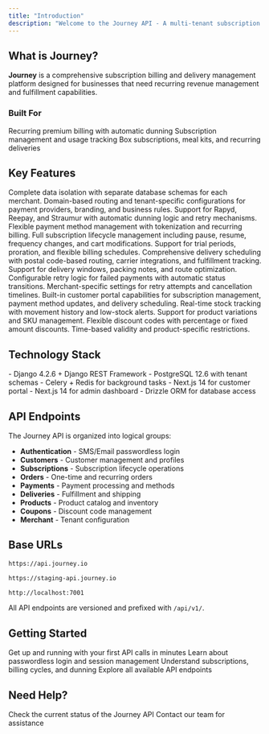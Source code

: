 ```yaml
---
title: "Introduction"
description: "Welcome to the Journey API - A multi-tenant subscription billing and delivery management platform"
---
```


## What is Journey?

**Journey** is a comprehensive subscription billing and delivery management platform designed for businesses that need recurring revenue management and fulfillment capabilities.

### Built For

<CardGroup cols={3}>
  <Card title="Insurance Companies" icon="shield-halved">
    Recurring premium billing with automatic dunning
  </Card>
  <Card title="SaaS Businesses" icon="laptop-code">
    Subscription management and usage tracking
  </Card>
  <Card title="E-commerce Subscriptions" icon="box">
    Box subscriptions, meal kits, and recurring deliveries
  </Card>
</CardGroup>

## Key Features

<AccordionGroup>
  <Accordion title="Multi-Tenant Architecture" icon="building">
    Complete data isolation with separate database schemas for each merchant. Domain-based routing and tenant-specific configurations for payment providers, branding, and business rules.
  </Accordion>
  <Accordion title="Multiple Payment Providers" icon="credit-card">
    Support for Rapyd, Reepay, and Straumur with automatic dunning logic and retry mechanisms. Flexible payment method management with tokenization and recurring billing.
  </Accordion>
  <Accordion title="Subscription Management" icon="repeat">
    Full subscription lifecycle management including pause, resume, frequency changes, and cart modifications. Support for trial periods, proration, and flexible billing schedules.
  </Accordion>
  <Accordion title="Delivery & Fulfillment" icon="truck">
    Comprehensive delivery scheduling with postal code-based routing, carrier integrations, and fulfillment tracking. Support for delivery windows, packing notes, and route optimization.
  </Accordion>
  <Accordion title="Automatic Dunning" icon="rotate">
    Configurable retry logic for failed payments with automatic status transitions. Merchant-specific settings for retry attempts and cancellation timelines.
  </Accordion>
  <Accordion title="Customer Self-Service" icon="user">
    Built-in customer portal capabilities for subscription management, payment method updates, and delivery scheduling.
  </Accordion>
  <Accordion title="Inventory Management" icon="boxes-stacked">
    Real-time stock tracking with movement history and low-stock alerts. Support for product variations and SKU management.
  </Accordion>
  <Accordion title="Coupon System" icon="ticket">
    Flexible discount codes with percentage or fixed amount discounts. Time-based validity and product-specific restrictions.
  </Accordion>
</AccordionGroup>

## Technology Stack

<CardGroup cols={2}>
  <Card title="Backend" icon="server">
    - Django 4.2.6 + Django REST Framework
    - PostgreSQL 12.6 with tenant schemas
    - Celery + Redis for background tasks
  </Card>
  <Card title="Frontend" icon="browser">
    - Next.js 14 for customer portal
    - Next.js 14 for admin dashboard
    - Drizzle ORM for database access
  </Card>
</CardGroup>

## API Endpoints

The Journey API is organized into logical groups:

- **Authentication** - SMS/Email passwordless login
- **Customers** - Customer management and profiles
- **Subscriptions** - Subscription lifecycle operations
- **Orders** - One-time and recurring orders
- **Payments** - Payment processing and methods
- **Deliveries** - Fulfillment and shipping
- **Products** - Product catalog and inventory
- **Coupons** - Discount code management
- **Merchant** - Tenant configuration

## Base URLs

<CodeGroup>

```bash Production
https://api.journey.io
```


```bash Staging
https://staging-api.journey.io
```


```bash Development
http://localhost:7001
```

</CodeGroup>

All API endpoints are versioned and prefixed with `/api/v1/`.

## Getting Started

<CardGroup cols={2}>
  <Card title="Quickstart Guide" icon="rocket" href="/quickstart">
    Get up and running with your first API calls in minutes
  </Card>
  <Card title="Authentication" icon="key" href="/authentication">
    Learn about passwordless login and session management
  </Card>
  <Card title="Core Concepts" icon="lightbulb" href="/concepts/subscriptions">
    Understand subscriptions, billing cycles, and dunning
  </Card>
  <Card title="API Reference" icon="book-open" href="/api/customers/list">
    Explore all available API endpoints
  </Card>
</CardGroup>

## Need Help?

<CardGroup cols={2}>
  <Card title="API Status" icon="signal" href="https://status.journey.io">
    Check the current status of the Journey API
  </Card>
  <Card title="Support" icon="envelope" href="mailto:support@journey.io">
    Contact our team for assistance
  </Card>
</CardGroup>